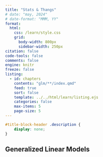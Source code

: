 ```yaml
---
title: "Stats & Thangs"
# date: "may, 2024"
# date-format: "MMM, YY"
format:
  html:
    css: /learn/style.css
    grid:
      body-width: 800px
      sidebar-width: 250px
citation: false
code-tools: false
comments: false
engine: knitr
freeze: false
listing:
  - id: chapters
    contents: "glm/**/index.qmd"
    feed: true
    sort: false
    template: ../../html/learn/listing.ejs
    categories: false
    max-items: 5
    page-size: 5
---
```


```css
#title-block-header .description {
    display: none;
}
```

## Generalized Linear Models

::: {#chapters}
:::
